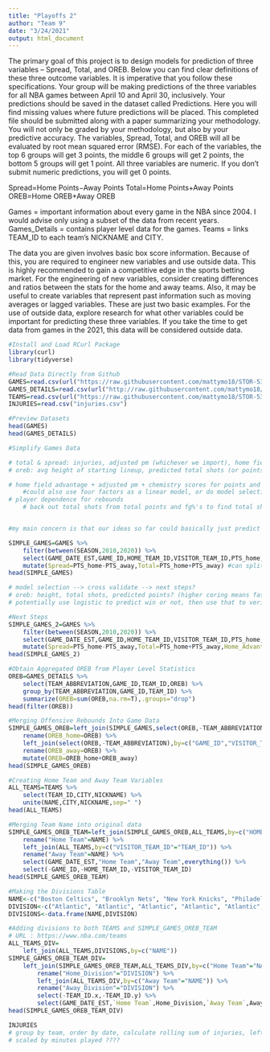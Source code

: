 ---
title: "Playoffs 2"
author: "Team 9"
date: "3/24/2021"
output: html_document
---

The primary goal of this project is to design models for prediction of three variables – Spread, Total, and OREB. Below you can find clear definitions of these three outcome variables. It is imperative that you follow these specifications. Your group will be making predictions of the three variables for all NBA games between April 10 and April 30, inclusively. Your predictions should be saved in the dataset called Predictions. Here you will find missing values where future predictions will be placed. This completed file should be submitted along with a paper summarizing your methodology. You will not only be graded by your methodology, but also by your predictive accuracy. The variables, Spread, Total, and OREB will all be evaluated by root mean squared error (RMSE). For each of the variables, the top 6 groups will get 3 points, the middle 6 groups will get 2 points, the bottom 5 groups will get 1 point. All three variables are numeric. If you don’t submit numeric predictions, you will get 0 points.

Spread=Home Points−Away Points
Total=Home Points+Away Points
OREB=Home OREB+Away OREB

Games = important information about every game in the NBA since 2004. I would advise only using a subset of the data from recent years.
Games_Details = contains player level data for the games.
Teams = links TEAM_ID to each team’s NICKNAME and CITY.

The data you are given involves basic box score information. Because of this, you are required to engineer new variables and use outside data. This is highly recommended to gain a competitive edge in the sports betting market. For the engineering of new variables, consider creating differences and ratios between the stats for the home and away teams. Also, it may be useful to create variables that represent past information such as moving averages or lagged variables. These are just two basic examples. For the use of outside data, explore research for what other variables could be important for predicting these three variables. If you take the time to get data from games in the 2021, this data will be considered outside data.


```{r}
#Install and Load RCurl Package
library(curl)
library(tidyverse)
```

```{r}
#Read Data Directly from Github
GAMES=read.csv(url("https://raw.githubusercontent.com/mattymo18/STOR-538-Project2-2021/master/Source-Data/games.csv"))
GAMES_DETAILS=read.csv(url("http://raw.githubusercontent.com/mattymo18/STOR-538-Project2-2021/master/Source-Data/games_details.csv"))
TEAMS=read.csv(url("https://raw.githubusercontent.com/mattymo18/STOR-538-Project2-2021/master/Source-Data/teams.csv"))
INJURIES=read.csv("injuries.csv")
```

```{r}
#Preview Datasets
head(GAMES)
head(GAMES_DETAILS)
```

```{r}
#Simplify Games Data

# total & spread: injuries, adjusted pm (whichever we import), home field advantage, chemistry scores???, pairwise four factors, previous game results
# oreb: avg height of starting lineup, predicted total shots (or points), injuries, previous game results (avg by team, then break down my team matchup; etc.)

# home field advantage + adjusted pm + chemistry scores for points and spread
    #could also use four factors as a linear model, or do model selection on a bunch of predictors
# player dependence for rebounds
    # back out total shots from total points and fg%'s to find total shots (could be a helpful predictor of rebounds) (or use fga between all players in games_details)


#my main concern is that our ideas so far could basically just predict a static metric for each team and then just add (total, oreb) or subtract (spread) based on opponent, with no real adjustment for matchups, etc.; could potentially create pairwise predictors that focus on features of the team rather than the games they were recorded for (e.g., player v player by position (pairwise average box stats) scaled by avg minutes played, pairwise simple rating from 82games)

SIMPLE_GAMES=GAMES %>%
    filter(between(SEASON,2010,2020)) %>%
    select(GAME_DATE_EST,GAME_ID,HOME_TEAM_ID,VISITOR_TEAM_ID,PTS_home,PTS_away) %>% 
    mutate(Spread=PTS_home-PTS_away,Total=PTS_home+PTS_away) #can split up data variable using "Year"=as.numeric(strftime(Date,format="%Y")),etc. here or df%>%separate(date,sep="-",into=c("year","month","day")) following pipe operator on select() line; noted this because I saw we mentioned it in class, but I don't see much use for it unless we need to merge/join with data in that format of separate columns for the dates
head(SIMPLE_GAMES)

# model selection --> cross validate --> next steps?
# oreb: height, total shots, predicted points? (higher coring means faster paced means more oreb)
# potentially use logistic to predict win or not, then use that to verify correctness of spread direction
```

```{r}
#Next Steps
SIMPLE_GAMES_2=GAMES %>%
    filter(between(SEASON,2010,2020)) %>%
    select(GAME_DATE_EST,GAME_ID,HOME_TEAM_ID,VISITOR_TEAM_ID,PTS_home,PTS_away) %>% 
    mutate(Spread=PTS_home-PTS_away,Total=PTS_home+PTS_away,Home_Advantage="2.33")
head(SIMPLE_GAMES_2)
```


```{r}
#Obtain Aggregated OREB from Player Level Statistics
OREB=GAMES_DETAILS %>%
    select(TEAM_ABBREVIATION,GAME_ID,TEAM_ID,OREB) %>%
    group_by(TEAM_ABBREVIATION,GAME_ID,TEAM_ID) %>%
    summarize(OREB=sum(OREB,na.rm=T),.groups="drop")
head(filter(OREB))
```

```{r}
#Merging Offensive Rebounds Into Game Data
SIMPLE_GAMES_OREB=left_join(SIMPLE_GAMES,select(OREB,-TEAM_ABBREVIATION),by=c("GAME_ID","HOME_TEAM_ID"="TEAM_ID")) %>%
    rename(OREB_home=OREB) %>%
    left_join(select(OREB,-TEAM_ABBREVIATION),by=c("GAME_ID","VISITOR_TEAM_ID"="TEAM_ID")) %>%
    rename(OREB_away=OREB) %>%
    mutate(OREB=OREB_home+OREB_away)
head(SIMPLE_GAMES_OREB)
```

```{r}
#Creating Home Team and Away Team Variables
ALL_TEAMS=TEAMS %>%
    select(TEAM_ID,CITY,NICKNAME) %>%
    unite(NAME,CITY,NICKNAME,sep=" ")
head(ALL_TEAMS)
```

```{r}
#Merging Team Name into original data
SIMPLE_GAMES_OREB_TEAM=left_join(SIMPLE_GAMES_OREB,ALL_TEAMS,by=c("HOME_TEAM_ID"="TEAM_ID")) %>%
    rename("Home Team"=NAME) %>%
    left_join(ALL_TEAMS,by=c("VISITOR_TEAM_ID"="TEAM_ID")) %>%
    rename("Away Team"=NAME) %>%
    select(GAME_DATE_EST,"Home Team","Away Team",everything()) %>%
    select(-GAME_ID,-HOME_TEAM_ID,-VISITOR_TEAM_ID)
head(SIMPLE_GAMES_OREB_TEAM)
```

```{r}
#Making the Divisions Table
NAME<-c("Boston Celtics", "Brooklyn Nets", "New York Knicks", "Philadelphia 76ers", "Toronto Raptors", "Chicago Bulls", "Cleveland Cavaliers", "Detroit Pistons", "Indiana Pacers", "Milwaukee Bucks", "Atlanta Hawks", "Charlotte Hornets", "Miami Heat", "Orlando Magic", "Washington Wizards", "Denver Nuggets", "Minnesota Timberwolves", "Oklahoma City Thunder", "Portland Trail Blazers", "Utah Jazz", "Golden State Warriors", "Los Angeles Clippers", "Los Angeles Lakers", "Phoenix Suns", "Sacramento Kings", "Dallas Mavericks", "Houston Rockets", "Memphis Grizzlies", "New Orleans Pelicans", "San Antonio Spurs")
DIVISION<-c("Atlantic", "Atlantic", "Atlantic", "Atlantic", "Atlantic", "Central", "Central", "Central", "Central", "Central", "Southeast", "Southeast", "Southeast", "Southeast", "Southeast", "Northwest", "Northwest", "Northwest", "Northwest", "Northwest", "Pacific", "Pacific", "Pacific", "Pacific", "Pacific", "Southwest", "Southwest", "Southwest", "Southwest", "Southwest")
DIVISIONS<-data.frame(NAME,DIVISION)
```

```{r}
#Adding divisions to both TEAMS and SIMPLE_GAMES_OREB_TEAM
# URL : https://www.nba.com/teams
ALL_TEAMS_DIV=
    left_join(ALL_TEAMS,DIVISIONS,by=c("NAME"))
SIMPLE_GAMES_OREB_TEAM_DIV= 
    left_join(SIMPLE_GAMES_OREB_TEAM,ALL_TEAMS_DIV,by=c("Home Team"="NAME")) %>%
        rename("Home_Division"="DIVISION") %>%
        left_join(ALL_TEAMS_DIV,by=c("Away Team"="NAME")) %>%
        rename("Away_Division"="DIVISION") %>%
        select(-TEAM_ID.x,-TEAM_ID.y) %>%
        select(GAME_DATE_EST,`Home Team`,Home_Division,`Away Team`,Away_Division,everything())
head(SIMPLE_GAMES_OREB_TEAM_DIV)
```

```{r}
INJURIES
# group by team, order by date, calculate rolling sum of injuries, left join to main dataset by date # count relinquished minus count acquired
# scaled by minutes played ????
```

